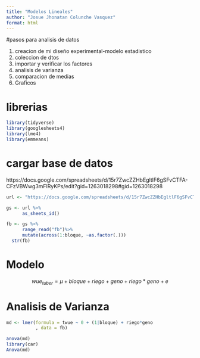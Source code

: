 ```yaml
---
title: "Modelos Lineales"
author: "Josue Jhonatan Colunche Vasquez"
format: html
---
```


#pasos para analisis de datos 

1. creacion de mi diseño experimental-modelo estadistico
2. coleccion de dtos 
3. importar y verificar los factores 
4. analisis de varianza 
5. comparacion de medias 
6. Graficos

# librerias 

```r
library(tidyverse) 
library(googlesheets4)
library(lme4)
library(emmeans)
```
# cargar base de datos 

https://docs.google.com/spreadsheets/d/15r7ZwcZZHbEgltlF6gSFvCTFA-CFzVBWwg3mFlRyKPs/edit?gid=1263018298#gid=1263018298 

```r
url <- "https://docs.google.com/spreadsheets/d/15r7ZwcZZHbEgltlF6gSFvCTFA-CFzVBWwg3mFlRyKPs/edit?gid=1263018298#gid=1263018298"

gs <- url %>%
      as_sheets_id()

fb <- gs %>%
      range_read("fb")%>%
      mutate(across(1:bloque, ~as.factor(.)))
  str(fb)
```


# Modelo 
$$  wue_{tuber}= \mu + bloque + riego + geno +riego*geno + e  $$

# Analisis de Varianza 

```r
md <- lmer(formula = twue ~ 0 + (1|bloque) + riego*geno
           , data = fb)

anova(md)
library(car)
Anova(md)
```






